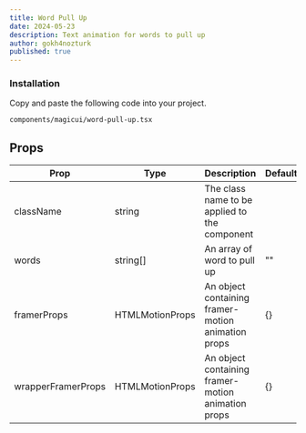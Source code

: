```yaml
---
title: Word Pull Up
date: 2024-05-23
description: Text animation for words to pull up
author: gokh4nozturk
published: true
---
```


<ComponentPreview name="word-pull-up-demo" />

<Steps>

### Installation

Copy and paste the following code into your project.

```text
components/magicui/word-pull-up.tsx
```

<ComponentSource name="word-pull-up" />

</Steps>

## Props

| Prop               | Type            | Description                                        | Default |
| ------------------ | --------------- | -------------------------------------------------- | ------- |
| className          | string          | The class name to be applied to the component      |         |
| words              | string[]        | An array of word to pull up                        | ""      |
| framerProps        | HTMLMotionProps | An object containing framer-motion animation props | {}      |
| wrapperFramerProps | HTMLMotionProps | An object containing framer-motion animation props | {}      |
